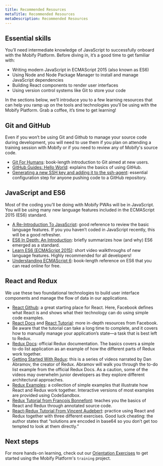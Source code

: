 ```yaml
---
title: Recommended Resources
metaTitle: Recommended Resources
metaDescription: Recommended Resources
---
```


## Essential skills

You’ll need intermediate knowledge of JavaScript to successfully onboard with the Mobify Platform. Before diving in, it’s a good time to get familiar with:

- Writing modern JavaScript in ECMAScript 2015 (also known as ES6)
- Using Node and Node Package Manager to install and manage JavaScript
  dependencies
- Building React components to render user interfaces
- Using version control systems like Git to store your code

In the sections below, we’ll introduce you to a few learning resources that can help you ramp up on the tools and technologies you’ll be using with the Mobify Platform. Grab a coffee, it’s time to get learning!

## Git and GitHub

Even if you won’t be using Git and Github to manage your source code during
development, you will need to use them if you plan on attending a training
session with Mobify or if you need to review any of Mobify's source code.

- [Git For Humans](https://abookapart.com/products/git-for-humans): book-length
  introduction to Git aimed at new users.
- [GitHub Guides: Hello
  World](https://guides.github.com/activities/hello-world/): explains the basics of using GitHub.
- [Generating a new SSH key and adding it to the ssh-agent](https://help.github.com/en/articles/generating-a-new-ssh-key-and-adding-it-to-the-ssh-agent):
  essential configuration step for anyone pushing code to a GitHub repository.

## JavaScript and ES6

Most of the coding you’ll be doing with Mobify PWAs will be in JavaScript. You will be using many new language features included in the ECMAScript 2015 (ES6) standard.

- [A Re-Introduction To JavaScript](https://developer.mozilla.org/en-US/docs/Web/JavaScript/A_re-introduction_to_JavaScript):
  good reference to review the basic language features. If you you haven’t coded in JavaScript recently, this will be a good refresher.
- [ES6 In Depth: An Introduction](https://hacks.mozilla.org/2015/04/es6-in-depth-an-introduction/):
  briefly summarizes how (and why) ES6 emerged as a standard.
- [Learn ES6 (ECMAScript 2015)](https://egghead.io/courses/learn-es6-ecmascript-2015): short video
  walkthroughs of new language features. Highly recommended for all developers!
- [Understanding ECMAScript 6](https://leanpub.com/understandinges6/read):
  book-length reference on ES6 that you can read online for free.

## React and Redux

We use these two foundational technologies to build user interface components and manage the flow of data in our applications.

- [React Github](https://reactjs.org/): a great starting place for React. Here, Facebook defines what React is and shows what their technology can do using simple code examples.
- [React Docs](https://reactjs.org/docs/hello-world.html) and [React
  Tutorial](https://reactjs.org/tutorial/tutorial.html): more in-depth resources from Facebook. Be aware that the tutorial can take a long time to complete, and it covers how to manually manage your application’s state—a task that is best left to Redux.
- [Redux Docs](https://redux.js.org/): official Redux documentation. The basics covers a simple to-do list application as an example of how the different parts of Redux work together.
- [Getting Started With Redux](https://egghead.io/courses/getting-started-with-redux): this is a
  series of videos narrated by Dan Abramov, the creator of Redux. Abramov will walk you through the to-do list example from the official Redux Docs. As a caution, some of the videos may overwhelm junior developers as they explore different architectural approaches.
- [Redux Examples](https://github.com/reduxjs/redux/blob/master/docs/introduction/Examples.md): a collection of simple examples that illustrate how React and Redux work together. Interactive versions of most examples are provided using CodeSandbox.
- [Redux Tutorial from François Bonnefont](https://github.com/happypoulp/redux-tutorial): teaches you the
  basics of React and Redux through annotated source code.
- [React-Redux Tutorial From Vincent Audebert](https://github.com/springload/react-redux-exercise): practice using
  React and Redux together with three different exercises. Good luck cheating: the author states that “solutions are encoded in base64 so you don’t get too tempted to look at them directly.”

## Next steps

For more hands-on learning, check out our [Orientation Exercises](orientation-exercises) to get started using the Mobify Platform's `training` project.
